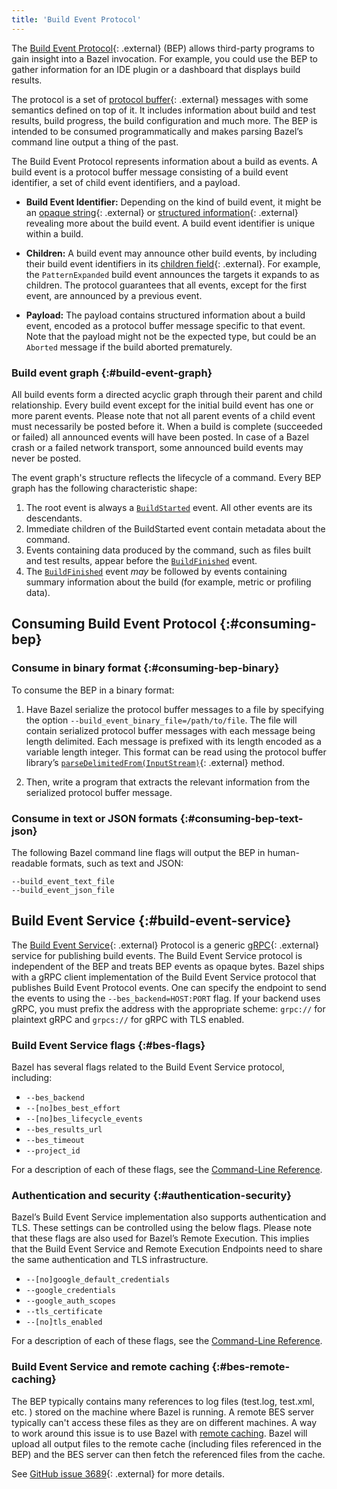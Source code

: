 ```yaml
---
title: 'Build Event Protocol'
---
```


The [Build Event
Protocol](https://github.com/bazelbuild/bazel/blob/master/src/main/java/com/google/devtools/build/lib/buildeventstream/proto/build_event_stream.proto){: .external}
(BEP) allows third-party programs to gain insight into a Bazel invocation. For
example, you could use the BEP to gather information for an IDE
plugin or a dashboard that displays build results.

The protocol is a set of [protocol
buffer](https://developers.google.com/protocol-buffers/){: .external} messages with some
semantics defined on top of it. It includes information about build and test
results, build progress, the build configuration and much more. The BEP is
intended to be consumed programmatically and makes parsing Bazel’s
command line output a thing of the past.

The Build Event Protocol represents information about a build as events. A
build event is a protocol buffer message consisting of a build event identifier,
a set of child event identifiers, and a payload.

*  __Build Event Identifier:__ Depending on the kind of build event, it might be
an [opaque
string](https://github.com/bazelbuild/bazel/blob/16a107d/src/main/java/com/google/devtools/build/lib/buildeventstream/proto/build_event_stream.proto#L91){: .external}
or [structured
information](https://github.com/bazelbuild/bazel/blob/16a107d/src/main/java/com/google/devtools/build/lib/buildeventstream/proto/build_event_stream.proto#L123){: .external}
revealing more about the build event. A build event identifier is unique within
a build.

*  __Children:__ A build event may announce other build events, by including
their build event identifiers in its [children
field](https://github.com/bazelbuild/bazel/blob/16a107d/src/main/java/com/google/devtools/build/lib/buildeventstream/proto/build_event_stream.proto#L469){: .external}.
For example, the `PatternExpanded` build event announces the targets it expands
to as children. The protocol guarantees that all events, except for the first
event, are announced by a previous event.

* __Payload:__ The payload contains structured information about a build event,
encoded as a protocol buffer message specific to that event. Note that the
payload might not be the expected type, but could be an `Aborted` message
if the build aborted prematurely.

### Build event graph {:#build-event-graph}

All build events form a directed acyclic graph through their parent and child
relationship. Every build event except for the initial build event has one or
more parent events. Please note that not all parent events of a child event must
necessarily be posted before it. When a build is complete (succeeded or failed)
all announced events will have been posted. In case of a Bazel crash or a failed
network transport, some announced build events may never be posted.

The event graph's structure reflects the lifecycle of a command. Every BEP
graph has the following characteristic shape:

1. The root event is always a [`BuildStarted`](/versions/7.1.0/remote/bep-glossary#buildstarted)
   event. All other events are its descendants.
1. Immediate children of the BuildStarted event contain metadata about the
   command.
1. Events containing data produced by the command, such as files built and test
   results, appear before the [`BuildFinished`](/versions/7.1.0/remote/bep-glossary#buildfinished)
   event.
1. The [`BuildFinished`](/versions/7.1.0/remote/bep-glossary#buildfinished) event *may* be followed
   by events containing summary information about the build (for example, metric
   or profiling data).

## Consuming Build Event Protocol {:#consuming-bep}

### Consume in binary format {:#consuming-bep-binary}

To consume the BEP in a binary format:

1. Have Bazel serialize the protocol buffer messages to a file by specifying the
   option `--build_event_binary_file=/path/to/file`. The file will contain
   serialized protocol buffer messages with each message being length delimited.
   Each message is prefixed with its length encoded as a variable length integer.
   This format can be read using the protocol buffer library’s
   [`parseDelimitedFrom(InputStream)`](https://developers.google.com/protocol-buffers/docs/reference/java/com/google/protobuf/AbstractParser#parseDelimitedFrom-java.io.InputStream-){: .external}
   method.

2. Then, write a program that extracts the relevant information from the
   serialized protocol buffer message.

### Consume in text or JSON formats {:#consuming-bep-text-json}

The following Bazel command line flags will output the BEP in
human-readable formats, such as text and JSON:

```
--build_event_text_file
--build_event_json_file
```

## Build Event Service {:#build-event-service}

The [Build Event
Service](https://github.com/googleapis/googleapis/blob/master/google/devtools/build/v1/publish_build_event.proto){: .external}
Protocol is a generic [gRPC](https://www.grpc.io){: .external} service for publishing build events. The Build Event
Service protocol is independent of the BEP and treats BEP events as opaque bytes.
Bazel ships with a gRPC client implementation of the Build Event Service protocol that
publishes Build Event Protocol events. One can specify the endpoint to send the
events to using the `--bes_backend=HOST:PORT` flag. If your backend uses gRPC,
you must prefix the address with the appropriate scheme: `grpc://` for plaintext
gRPC and `grpcs://` for gRPC with TLS enabled.

### Build Event Service flags {:#bes-flags}

Bazel has several flags related to the Build Event Service protocol, including:

*  `--bes_backend`
*  `--[no]bes_best_effort`
*  `--[no]bes_lifecycle_events`
*  `--bes_results_url`
*  `--bes_timeout`
*  `--project_id`

For a description of each of these flags, see the
[Command-Line Reference](/versions/7.1.0/reference/command-line-reference).

### Authentication and security {:#authentication-security}

Bazel’s Build Event Service implementation also supports authentication and TLS.
These settings can be controlled using the below flags. Please note that these
flags are also used for Bazel’s Remote Execution. This implies that the Build
Event Service and Remote Execution Endpoints need to share the same
authentication and TLS infrastructure.

*  `--[no]google_default_credentials`
*  `--google_credentials`
*  `--google_auth_scopes`
*  `--tls_certificate`
*  `--[no]tls_enabled`

For a description of each of these flags, see the
[Command-Line Reference](/versions/7.1.0/reference/command-line-reference).

### Build Event Service and remote caching {:#bes-remote-caching}

The BEP typically contains many references to log files (test.log, test.xml,
etc. ) stored on the machine where Bazel is running. A remote BES server
typically can't access these files as they are on different machines. A way to
work around this issue is to use Bazel with [remote
caching](/remote/caching).
Bazel will upload all output files to the remote cache (including files
referenced in the BEP) and the BES server can then fetch the referenced files
from the cache.

See [GitHub issue 3689](https://github.com/bazelbuild/bazel/issues/3689){: .external} for
more details.
